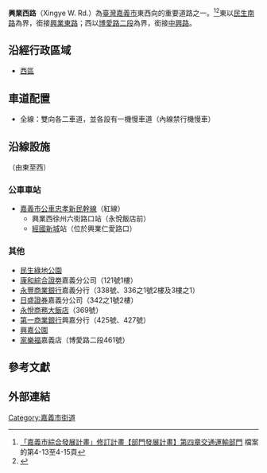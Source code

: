 {{Infobox TwRoad2|
|bgcolorh=darkgreen
|colorh=white
|name=興業西路
|enname=Xingye West Road
|level=市區道路
|length=1.79
|start=[[民生南路_(嘉義市)|民生南路]]，接[[興業東路|興業東路]]
|end=[[博愛路_(嘉義市)|博愛路二段]]，接[[中興路_(嘉義市)|中興路]]
|junc=[[File:TW_CHW163.svg|24px]][[民生南路_(嘉義市)|民生南路]]、[[仁愛路_(嘉義市)|仁愛路]]、[[新民路_(嘉義市)|新民路]]、[[南京路_(嘉義市)|南京路]]、[[上海路_(嘉義市)|上海路]]、[[File:TW_PHW1.svg|24px]][[博愛路_(嘉義市)|博愛路二段]]
|left=中興路
|leftlink=中興路_(嘉義市)
|leftdirection=W
|right=興業東路
|rightlink=興業東路
|rightdirection=E
}}
'''興業西路'''（Xingye W. Rd.）為[[臺灣|臺灣]][[嘉義市|嘉義市]]東西向的重要道路之一。<ref>[https://www.chiayi.gov.tw/98_plan/file/part4.doc 「嘉義市綜合發展計畫」修訂計畫【部門發展計畫】第四章交通運輸部門] {{Wayback|url=https://www.chiayi.gov.tw/98_plan/file/part4.doc |date=20180916093707 }}檔案的第4-13至4-15頁</ref><ref>{{Cite web |url=https://traffic.chiayi.gov.tw/show_news.aspx?id=25487 |title=嘉義市區段道路標誌標線及道路街巷名牌重整工程已完成發包，行將動工。 - 嘉義市政府交通處 |accessdate=2019-02-05 |archive-date=2019-02-04 |archive-url=https://web.archive.org/web/20190204181930/https://traffic.chiayi.gov.tw/show_news.aspx?id=25487 |dead-url=no }}</ref>東以[[民生南路_(嘉義市)|民生南路]]為界，銜接[[興業東路|興業東路]]；西以[[博愛路_(嘉義市)|博愛路二段]]為界，銜接[[中興路_(嘉義市)|中興路]]。

==沿經行政區域==
*[[西區_(嘉義市)|西區]]

==車道配置==
*全線：雙向各二車道，並各設有一機慢車道（內線禁行機慢車）

== 沿線設施 ==
（由東至西）
===公車車站===
*[[嘉義市公車|嘉義市公車]][[嘉義市公車忠孝新民幹線|忠孝新民幹線]]（紅線）
**興業西徐州六街路口站（永悅飯店前）
**[[經國新城|經國新城]]站（位於興業仁愛路口）

===其他===
*[http://www.chiayi.gov.tw/web/build/section.asp?i_id=23&sub_id=27&type=garden&i_belong=2 民生綠地公園] {{Wayback|url=http://www.chiayi.gov.tw/web/build/section.asp?i_id=23&sub_id=27&type=garden&i_belong=2 |date=20141218224829 }}
*[http://www.concords.com.tw/about/location.htm 康和綜合證劵]嘉義分公司（121號1樓）
*[[永豐商業銀行|永豐商業銀行]]嘉義分行（338號、336之1號2樓及3樓之1）
*[[日盛證券|日盛證券]]嘉義分公司（342之1號2樓）
*[http://www.edb-hotel.com.tw/ 永悅商務大飯店]（369號）
*[[第一商業銀行|第一商業銀行]]興嘉分行（425號、427號）
*[http://www.chiayi.gov.tw/web/build/section.asp?i_id=23&sub_id=29&type=garden&i_belong=2 興嘉公園]
*[[家樂福|家樂福]]嘉義店（博愛路二段461號）

==參考文獻==
{{reflist}}

==外部連結==
{{嘉義市重要道路}}

{{TW-road-stub}}
{{DEFAULTSORT:Xingye W.Road}}
[[Category:嘉義市街道|Category:嘉義市街道]]